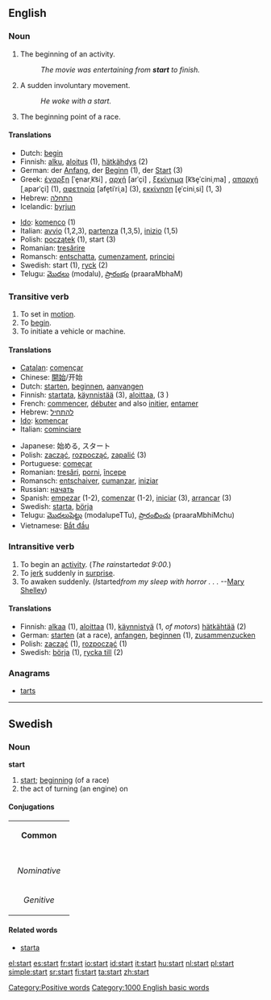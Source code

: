 ==English==

===Noun===
{{en-noun}}

# The beginning of an activity.
#: ''The movie was entertaining from '''start''' to finish.''
# A sudden involuntary movement.
#: ''He woke with a start.''
# The beginning point of a race.

====Translations====
{{rfc-trans}}
{{top}}
*Dutch: [[begin]] {{n}}
*Finnish: [[alku]], [[aloitus]] (1), [[hätkähdys]] (2)
*German: der [[Anfang]], der [[Beginn]] (1), der [[Start]] (3)
*Greek: [[έναρξη]] [ˈe̞narˌk͡si] {{f}}, [[αρχή]] [arˈçi] {{f}}, [[ξεκίνημα]] [k͡se̞ˈciniˌma] {{n}}, [[απαρχή]] [ˌaparˈçi] {{f}} (1), [[αφετηρία]] [afe̞tiˈriˌa] {{f}} (3), [[εκκίνηση]] [e̞ˈciniˌsi] {{f}} (1, 3)
*Hebrew: [[התחלה]] {{f}}
*Icelandic: [[byrjun]] {{f}}
{{mid}}
*[[Ido]]: [[komenco]] (1)
*Italian: [[avvio]] {{m}} (1,2,3), [[partenza]] {{f}} (1,3,5), [[inizio]] {{m}} (1,5)
*Polish: [[początek]] {{m}} (1), start {{m}} (3)
*Romanian:  [[tresărire]] {{f}} 
*Romansch:  [[entschatta]], [[cumenzament]], [[principi]]
*Swedish: start (1), [[ryck]] (2)
*Telugu: [[మొదలు]] (modalu), [[ప్రారంభం]] (praaraMbhaM)
{{bottom}}

===Transitive verb===
{{en-verb}}

#To set in [[motion]].
#To [[begin]].
#To initiate a vehicle or machine.

====Translations====
{{en-verb}}
{{top}}
*[[Catalan]]: [[començar]]
*Chinese: [[開始]]/开始
*Dutch: [[starten]], [[beginnen]], [[aanvangen]]
*Finnish: [[startata]], [[käynnistää]] (3), [[aloittaa]], (3 {{colloquial}})
*French: [[commencer]], [[débuter]] and also [[initier]], [[entamer]] 
*Hebrew: [[להתחיל]]
*[[Ido]]: [[komencar]] 
*Italian: [[cominciare]]
{{mid}}
*Japanese: 始める, スタート
*Polish: [[zacząć]], [[rozpocząć]], [[zapalić]] (3)
*Portuguese: [[começar]]
*Romanian:  [[tresări]], [[porni]], [[începe]]
*Romansch:  [[entschaiver]], [[cumanzar ]], [[iniziar]]
*Russian: [[начать]]
*Spanish: [[empezar]] (1-2), [[comenzar]] (1-2), [[iniciar]] (3), [[arrancar]] (3)
*Swedish: [[starta]], [[börja]]
*Telugu: [[మొదలుపెట్టు]] (modalupeTTu), [[ప్రారంభించు]] (praaraMbhiMchu)
*Vietnamese: [[Bắt đầu]]
{{bottom}}

===Intransitive verb===
{{en-verb}}

#To begin an [[activity]].  (''The rain ''started'' at 9:00.'')
#To [[jerk]] suddenly in [[surprise]]. 
#To awaken suddenly. (''I ''started'' from my sleep with horror . . .'' --[[Wikipedia:Mary Shelley|Mary Shelley]])

====Translations====
*Finnish: [[alkaa]] (1), [[aloittaa]] (1), [[käynnistyä]] (1, ''of motors'') [[hätkähtää]] (2)
*German: [[starten]] (at a race), [[anfangen]], [[beginnen]] (1), [[zusammenzucken]]
*Polish: [[zacząć]] (1), [[rozpocząć]] (1)
*Swedish: [[börja]] (1), [[rycka till]] (2)

===Anagrams===
*[[tarts]]


----

==Swedish==
===Noun===
'''start''' {{c}}

#[[start#English|start]]; [[beginning]] (of a race)
#the act of turning (an engine) on

====Conjugations====
{| border=1 cellspacing=0 
| bgcolor=#FFFFF0 colspan=5 align=center | '''Common''' 
|- 
|- bgcolor=#FFFFF0 align=center 
! rowspan=2 | 
| colspan=2 width=105 | ''Singular'' 
| colspan=2 | ''Plural'' 
|- bgcolor=#FFFFF0 align=center 
| width=105 | ''Indefinite'' 
| width=105 | ''Definite'' 
| width=105 | ''Indefinite'' 
|  width=105 | ''Definite'' 
|- align=center 
| width=105 bgcolor=#FFFFF0 | ''Nominative'' 
| [[start]] 
| [[starten]] 
| [[starter]] 
| [[starterna]] 
|- align=center 
| width=105 bgcolor=#FFFFF0 | ''Genitive'' 
| [[starts]] 
| [[startens]] 
| [[starters]] 
| [[starternas]]  
|} 
====Related words====
*[[starta]]

[[Category:Positive words]]
[[Category:1000 English basic words]]

[[el:start]]
[[es:start]]
[[fr:start]]
[[io:start]]
[[id:start]]
[[it:start]]
[[hu:start]]
[[nl:start]]
[[pl:start]]
[[simple:start]]
[[sr:start]]
[[fi:start]]
[[ta:start]]
[[zh:start]]